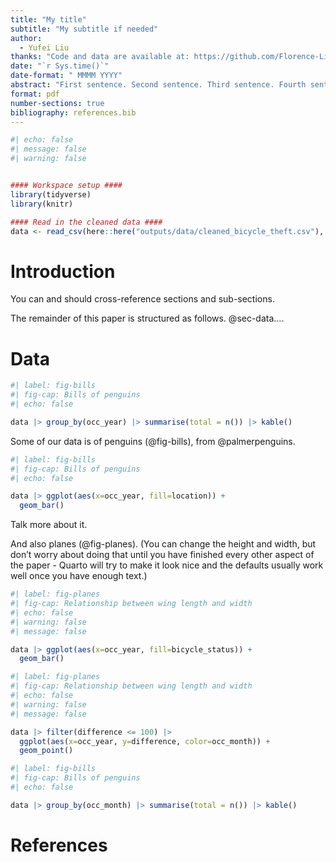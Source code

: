 ```yaml
---
title: "My title"
subtitle: "My subtitle if needed"
author: 
  - Yufei Liu
thanks: "Code and data are available at: https://github.com/Florence-Liu/bicycle-theft"
date: "`r Sys.time()`"
date-format: " MMMM YYYY"
abstract: "First sentence. Second sentence. Third sentence. Fourth sentence."
format: pdf
number-sections: true
bibliography: references.bib
---
```


```r
#| echo: false
#| message: false
#| warning: false


#### Workspace setup ####
library(tidyverse)
library(knitr)

#### Read in the cleaned data ####
data <- read_csv(here::here("outputs/data/cleaned_bicycle_theft.csv"), show_col_types = FALSE)
```

# Introduction

You can and should cross-reference sections and sub-sections.

The remainder of this paper is structured as follows. @sec-data....

# Data {#sec-data}


```r
#| label: fig-bills
#| fig-cap: Bills of penguins
#| echo: false

data |> group_by(occ_year) |> summarise(total = n()) |> kable()
```

Some of our data is of penguins (@fig-bills), from @palmerpenguins.

```r
#| label: fig-bills
#| fig-cap: Bills of penguins
#| echo: false

data |> ggplot(aes(x=occ_year, fill=location)) +
  geom_bar()

```

Talk more about it.

And also planes (@fig-planes). (You can change the height and width, but don't worry about doing that until you have finished every other aspect of the paper - Quarto will try to make it look nice and the defaults usually work well once you have enough text.)

```r
#| label: fig-planes
#| fig-cap: Relationship between wing length and width
#| echo: false
#| warning: false
#| message: false

data |> ggplot(aes(x=occ_year, fill=bicycle_status)) +
  geom_bar()
```

```r
#| label: fig-planes
#| fig-cap: Relationship between wing length and width
#| echo: false
#| warning: false
#| message: false

data |> filter(difference <= 100) |> 
  ggplot(aes(x=occ_year, y=difference, color=occ_month)) +
  geom_point()
```
```r
#| label: fig-bills
#| fig-cap: Bills of penguins
#| echo: false

data |> group_by(occ_month) |> summarise(total = n()) |> kable()

```

\newpage

# References
